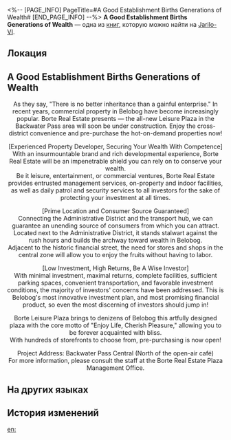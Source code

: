 <%-- [PAGE_INFO]
PageTitle=#A Good Establishment Births Generations of Wealth#
[END_PAGE_INFO] --%>
{{Дополнить}}
{{Книга Инфобокс
|id           = 086
|partIds      = 190210
|Название     = 
|Изображение  = Иконка Книга.png
|Мир          = Jarilo-VI
|Томов        = 1
|Автор        = <!--нужно добавить-->
|Описание     = A discarded real estate flier, and a negative example when it comes to investment.
|Том1         = {{tx}}
|Источник1    = {{tx|Отсутствует источник}}
|Персонажи    = 
|Фракции      = 
}}
'''A Good Establishment Births Generations of Wealth''' — одна из [[Книги|книг]], которую можно найти на [[Jarilo-VI]].

==Локация==
{{Отметка карты|<!--название карты-->|<!--id отметки-->}}

==A Good Establishment Births Generations of Wealth==
<div align="center">As they say, "There is no better inheritance than a gainful enterprise." In recent years, commercial property in Belobog have become increasingly popular. Borte Real Estate presents &mdash; the all-new Leisure Plaza in the Backwater Pass area will soon be under construction. Enjoy the cross-district convenience and pre-purchase the hot-on-demand properties now! 

[Experienced Property Developer, Securing Your Wealth With Competence]<br />
With an insurmountable brand and rich developmental experience, Borte Real Estate will be an impenetrable shield you can rely on to conserve your wealth.<br />
Be it leisure, entertainment, or commercial ventures, Borte Real Estate provides entrusted management services, on-property and indoor facilities, as well as daily patrol and security services to all investors for the sake of protecting your investment at all times.

[Prime Location and Consumer Source Guaranteed]<br />
Connecting the Administrative District and the transport hub, we can guarantee an unending source of consumers from which you can attract.<br />
Located next to the Administrative District, it stands stalwart against the rush hours and builds the archway toward wealth in Belobog.<br />
Adjacent to the historic financial street, the need for stores and shops in the central zone will allow you to enjoy the fruits without having to labor.

[Low Investment, High Returns, Be A Wise Investor]<br />
With minimal investment, maximal returns, complete facilities, sufficient parking spaces, convenient transportation, and favorable investment conditions, the majority of investors' concerns have been addressed. This is Belobog's most innovative investment plan, and most promising financial product, so even the most discerning of investors should jump in!

Borte Leisure Plaza brings to denizens of Belobog this artfully designed plaza with the core motto of "Enjoy Life, Cherish Pleasure," allowing you to be forever acquainted with bliss.<br />
With hundreds of storefronts to choose from, pre-purchasing is now open!

Project Address: Backwater Pass Central (North of the open-air café)<br />
For more information, please consult the staff at the Borte Real Estate Plaza Management Office.</div>

==На других языках==
{{На других языках
|en   = A Good Establishment Births Generations of Wealth
|zhs  = 一间好商铺，世代摇钱树
|zht  = 一間好商鋪，世代搖錢樹
|ja   = いいお店は、金のなる木
|ko   = 좋은 상가 하나면 대대손손 돈 걱정 끝!
|es   = ¡Una tienda próspera asegurará el futuro de sus nietos!
|fr   = Un bon établissement est source de générations fortunées
|ru   = Процветающий магазин обеспечит будущее ваших внуков!
|th   = ร้านที่เจริญรุ่งเรือง และเป็นขุมเงินขุมทองมาหลายยุคหลายสมัย
|vi   = Cửa Tiệm Uy Tín, Tiền Vô Liền Liền!
|de   = Eine gute Niederlassung bringt Generationen von Wohlstand
|id   = Toko yang Bagus Hasilkan Uang Generasi ke Generasi
|pt   = Um Bom Estabelecimento Produz Riquezas por Gerações
}}

==История изменений==
{{История изменений|3.5}}

[[en:]]